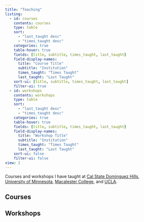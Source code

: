 ```yaml
---
title: "Teaching"
listing:
  - id: courses
    contents: courses
    type: table
    sort: 
      - "last_taught desc"
      - "times_taught desc"
    categories: true
    table-hover: true
    fields: [title, subtitle, times_taught, last_taught]
    field-display-names:
      title: "Course Title"
      subtitle: "Institution"
      times_taught: "Times Taught"
      last_taught: "Last Taught"
    sort-ui: [title, subtitle, times_taught, last_taught]
    filter-ui: true
  - id: workshops
    contents: workshops
    type: table
    sort: 
      - "last_taught desc"
      - "times_taught desc"
    categories: true
    table-hover: true
    fields: [title, subtitle, times_taught, last_taught]
    field-display-names:
      title: "Workshop Title"
      subtitle: "Institution"
      times_taught: "Times Taught"
      last_taught: "Last Taught"
    sort-ui: false
    filter-ui: false
view: 2
---
```


Courses and workshops I have taught at [Cal State Dominguez Hills](https://www.csudh.edu/), [University of Minnesota](https://twin-cities.umn.edu/), [Macalester College](https://www.macalester.edu/), and [UCLA](http://www.ucla.edu/).

## Courses

:::{#courses}
:::

## Workshops

:::{#workshops}
:::



